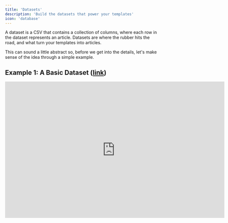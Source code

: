```yaml
---
title: 'Datasets'
description: 'Build the datasets that power your templates'
icon: 'database'
---
```


A dataset is a CSV that contains a collection of columns, where each row in the dataset represents an article. Datasets are where the rubber hits the road, and what turn your templates into articles.

This can sound a little abstract so, before we get into the details, let's make sense of the idea through a simple example.

## Example 1: A Basic Dataset ([link](https://docs.google.com/spreadsheets/d/165NlIQIzR-SWj7iCtW3QGoYRvjirMyqg1fhwi13zwoc/edit?gid=0#gid=0))



<iframe width="720" height="449" src="https://www.youtube.com/embed/r1b9egANklE?list=PLTAyUbAGdMEhVeXvL5uYsZqkLIvjVgdnF" title="Custom Articles: Quickstart" frameborder="0" allow="accelerometer; autoplay; clipboard-write; encrypted-media; gyroscope; picture-in-picture; web-share" referrerpolicy="strict-origin-when-cross-origin" allowfullscreen />

The most basic you could create is a simple column with a heading. It might look like this:

![](/images/Screenshot2025-03-12at10.50.55.png)

What we've essentially done here is to create a column called 'Plant' with 10 values.

If we have a simple template which only contains one variable, we can connect the dataset to the template in order to generate 10 unique articles, each containing a different value for that variable. For example, our template may look something like this:

![](/images/Screenshot2025-03-12at10.52.49.png)

Note that the variable name \{plant\_name} doesn't have to be the same as what we had in our dataset (Plant). We'll see why shortly!

If we have this template, and the dataset above, we can head to the [programmatic dashboard](https://byword.ai/programmatic) and combine them by clicking 'Generate' on the template.

![](/images/Screenshot2025-03-12at10.54.02.png)

We'll then be taken to the generation screen, where we can connect our template to our dataset, and map the variables appropriately.

![](/images/Screenshot2025-03-12at10.55.29.png)

We'll cover this screen in more detail in [this section](/programmatic/creating-articles). The most important bits to note for now are that:

* We've chosen to connect our template to a dataset.

* Byword has detected that our template contains a variable named 'plant\_name', and we've mapped that to the column in our dataset called 'Plant'.

Once we start generating this project, Byword will queue one article for every row in our dataset, and every occurrence of the \{plant\_name} variable within our template will be replaced by a corresponding value of 'Plant' from our dataset.

A couple of screenshots above we saw that our article title was 'How To Grow \{plant\_name}' and that our first H2 was 'The Benefits of Growing \{plant\_name}'. This means that our articles will begin to generate in the following structure:

```
<h1> How To Grow Tomatoes </h1>
<p> introductory paragraph </p>
<p> introductory paragraph </p>

<h2> Tips for Growing Tomatoes </h2>
<p> body paragraph </p>
<p> body paragraph </p>
```

```
<h1> How To Grow Basil </h1>
<p> introductory paragraph </p>
<p> introductory paragraph </p>

<h2> Tips for Growing Basil </h2>
<p> body paragraph </p>
<p> body paragraph </p>
```

And so on for lavender, succulents, etc.

Hopefully this should start to make sense, and give you some understanding of how datasets work in Byword. Now that we have some familiarity, let's take a step back and look at how we actually create and work with datasets, before covering some more complex examples.

## Creating a dataset

To create a dataset, head to the [dataset screen](https://byword.ai/programmatic-dataset).

![](/images/Screenshot2025-03-12at11.00.32.png)

Let's start by giving our dataset a name, and uploading the CSV example from earlier just to get us going.

Once our CSV has uploaded, we'll see something that looks like the below. Byword is telling us that it's found one column (Plant) and that it's found 10 values or rows for that column.

![](/images/Screenshot2025-03-12at11.02.16.png)

The green check indicates that everything is looking good, and specifically that it's found a value of Plant for each row. This might seem obvious, but we'll see examples later where we can work with missing values.

Once we're good to go, we'll hit Save Dataset, and get taken back to the programmatic dashboard where we'll see our brand new dataset in our account.

![](/images/Screenshot2025-03-12at11.03.02.png)

At this point, we can either go back to editing whichever template we'd like to use in conjunction with our dataset, or start generating articles as we saw in Example 1.

## Example 2: 2-Dimensional Datasets ([link](https://docs.google.com/spreadsheets/d/165NlIQIzR-SWj7iCtW3QGoYRvjirMyqg1fhwi13zwoc/edit?gid=995662062#gid=995662062))



<iframe width="720" height="449" src="https://www.youtube.com/embed/tN6CsQIysRI?list=PLTAyUbAGdMEhVeXvL5uYsZqkLIvjVgdnF" title="Custom Articles: 2-Dimensional Templates" frameborder="0" allow="accelerometer; autoplay; clipboard-write; encrypted-media; gyroscope; picture-in-picture; web-share" referrerpolicy="strict-origin-when-cross-origin" allowfullscreen />

If you've read through Byword's docs before, you might have come across the idea of 2-dimensional SEO. Put simply, this is where you combine two lists together to create an even larger list of possible permutations.

As an example, let's say we have an article title like the following.

![](/images/Screenshot2025-03-12at11.08.12.png)

If we have 10 unique values for \{plant}, and 10 unique values for \{country}, we can combine these to get 100 unique articles.

Currently, we'd do this by creating our dataset to look like this:

![](/images/Screenshot2025-03-12at11.09.10.png)

Note that, in the [Google Sheet](https://docs.google.com/spreadsheets/d/165NlIQIzR-SWj7iCtW3QGoYRvjirMyqg1fhwi13zwoc/edit?gid=995662062#gid=995662062), I've used a formula in A2 (which you can steal) to generate all possible pairs of plants and countries

We're working on ways to make this simpler in future, but for now generating all possible combinations in Sheets is generally the safest approach.

When we upload this into the dataset creation screen, we should see the following:

![](/images/Screenshot2025-03-12at11.11.39.png)

Note that Byword hasn't imported 'plant list' or 'country list'. This is because the empty column C acts as a break for Byword. As soon as Byword reaches an empty column, it stop scanning the CSV. You can therefore leave any rough workings to the right side of your sheet, and not worry about them being imported.

If we now go to generate articles from our updated template with our 2-dimensional dataset, we can connect the variables as follows.

![](/images/Screenshot2025-03-12at11.12.44.png)

Generating this project will now generate 100 articles from our template, with titles like How To Grow Tomatoes in Germany and How To Grow Lavender in Brazil, and so on.

## Example 3: Datasets with Custom Data ([link](https://docs.google.com/spreadsheets/d/165NlIQIzR-SWj7iCtW3QGoYRvjirMyqg1fhwi13zwoc/edit?gid=2119744141#gid=2119744141))



<iframe width="720" height="449" src="https://www.youtube.com/embed/G_kvUHidP44?list=PLTAyUbAGdMEhVeXvL5uYsZqkLIvjVgdnF" title="Custom Articles: Integrating Custom Data" frameborder="0" allow="accelerometer; autoplay; clipboard-write; encrypted-media; gyroscope; picture-in-picture; web-share" referrerpolicy="strict-origin-when-cross-origin" allowfullscreen />

So far we've looked at datasets from quite a narrow angle, as simply ways to build article titles programmatically. But there's far more to them than that!

To see what I mean by this, let's look at an example where we don't just have a list of plants, but where we having unique and custom data associated with each of our plants. We might, perhaps, have an internal dataset within our plant company that looks a little something like this:

![](/images/Screenshot2025-03-12at11.14.02.png)

The specific columns aren't too important here. What is important is just that we have some interesting data associated to each of our plants, and which we'll be able to use in our articles.

With this in mind, we can start to do some much more exciting stuff with our templates!

We'll start with the same article title and initial text section that we had earlier:

![](/images/Screenshot2025-03-12at11.29.21.png)

With our new dataset columns at hand, we can start building much more interesting Text Sections though:

![](/images/Screenshot2025-03-12at11.29.50.png)

Here, our plan is to pull in our brand's difficulty score that we have from our dataset. We can start to see how adding the extra columns gives us articles that are both highly unique, and more engaging to a user than typical AI content.

These extra columns can help us do more than just tailor our Text blocks though! We could, for example, insert inline images using Custom HTML blocks:

![](/images/Screenshot2025-03-12at11.30.26.png)

If you're not familiar with raw HTML, this is basically just inserting an image (whose URL is in our dataset) into the article!

And we can even use our data to tailor things like our CTAs:

![](/images/Screenshot2025-03-12at11.30.47.png)

We've done some clever stuff here!

Not only have we tailored our CTA to the specific plant seeds that are relevant to the article, but we've dynamically inserted a CTA URL and even added a UTM parameter (to track purchases which came from this article), and all by adding a few columns to our CSV!

## Wrapping Up

In the examples above, we've seen:

1. How to create a basic dataset with a single column

2. How to create a 2-dimensional dataset to generate more permutations

3. How to use custom data in our datasets to create more tailored and engaging content

These examples just scratch the surface of what's possible with datasets. As you become more familiar with them, you'll likely find many creative ways to use them in your article creation process.

With datasets covered, let's move on to documents!